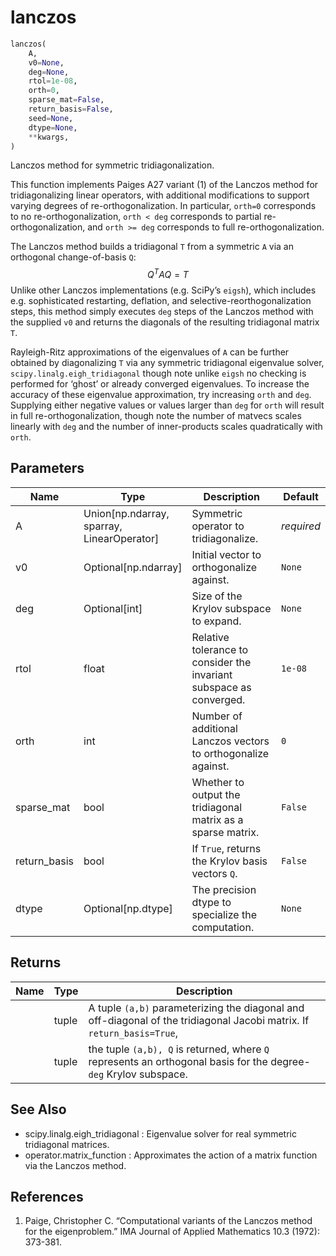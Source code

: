 # lanczos { #lanczos.lanczos }

```python
lanczos(
    A,
    v0=None,
    deg=None,
    rtol=1e-08,
    orth=0,
    sparse_mat=False,
    return_basis=False,
    seed=None,
    dtype=None,
    **kwargs,
)
```

Lanczos method for symmetric tridiagonalization.

This function implements Paiges A27 variant (1) of the Lanczos method for tridiagonalizing linear operators, with additional
modifications to support varying degrees of re-orthogonalization. In particular, `orth=0` corresponds to no re-orthogonalization,
`orth < deg` corresponds to partial re-orthogonalization, and `orth >= deg` corresponds to full re-orthogonalization.

The Lanczos method builds a tridiagonal `T` from a symmetric `A` via an orthogonal change-of-basis `Q`:
$$ Q^T A Q  = T $$
Unlike other Lanczos implementations (e.g. SciPy's `eigsh`), which includes e.g. sophisticated restarting,
deflation, and selective-reorthogonalization steps, this method simply executes `deg` steps of the Lanczos method with
the supplied `v0` and returns the diagonals of the resulting tridiagonal matrix `T`.

Rayleigh-Ritz approximations of the eigenvalues of `A` can be further obtained by diagonalizing `T` via any
symmetric tridiagonal eigenvalue solver, `scipy.linalg.eigh_tridiagonal` though note unlike `eigsh` no checking is performed
for 'ghost' or already converged eigenvalues. To increase the accuracy of these eigenvalue approximation, try increasing `orth`
and `deg`. Supplying either negative values or values larger than `deg` for `orth` will result in full re-orthogonalization,
though note the number of matvecs scales linearly with `deg` and the number of inner-products scales quadratically with `orth`.

## Parameters {.doc-section .doc-section-parameters}

| Name         | Type                                         | Description                                                         | Default    |
|--------------|----------------------------------------------|---------------------------------------------------------------------|------------|
| A            | Union\[np.ndarray, sparray, LinearOperator\] | Symmetric operator to tridiagonalize.                               | _required_ |
| v0           | Optional\[np.ndarray\]                       | Initial vector to orthogonalize against.                            | `None`     |
| deg          | Optional\[int\]                              | Size of the Krylov subspace to expand.                              | `None`     |
| rtol         | float                                        | Relative tolerance to consider the invariant subspace as converged. | `1e-08`    |
| orth         | int                                          | Number of additional Lanczos vectors to orthogonalize against.      | `0`        |
| sparse_mat   | bool                                         | Whether to output the tridiagonal matrix as a sparse matrix.        | `False`    |
| return_basis | bool                                         | If `True`, returns the Krylov basis vectors `Q`.                    | `False`    |
| dtype        | Optional\[np.dtype\]                         | The precision dtype to specialize the computation.                  | `None`     |

## Returns {.doc-section .doc-section-returns}

| Name   | Type   | Description                                                                                                            |
|--------|--------|------------------------------------------------------------------------------------------------------------------------|
|        | tuple  | A tuple `(a,b)` parameterizing the diagonal and off-diagonal of the tridiagonal Jacobi matrix. If `return_basis=True`, |
|        | tuple  | the tuple `(a,b), Q` is returned, where `Q` represents an orthogonal basis for the degree-`deg` Krylov subspace.       |

## See Also {.doc-section .doc-section-see-also}

- scipy.linalg.eigh_tridiagonal : Eigenvalue solver for real symmetric tridiagonal matrices.
- operator.matrix_function : Approximates the action of a matrix function via the Lanczos method.

## References {.doc-section .doc-section-references}

1. Paige, Christopher C. "Computational variants of the Lanczos method for the eigenproblem." IMA Journal of Applied Mathematics 10.3 (1972): 373-381.